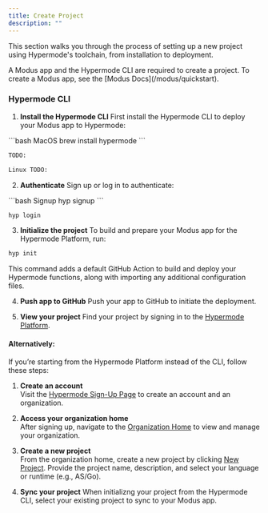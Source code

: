 ```yaml
---
title: Create Project
description: ""
---
```


This section walks you through the process of setting up a new project using Hypermode's toolchain, from installation to deployment.

<Note>
  A Modus app and the Hypermode CLI are required to create a project. To create
  a Modus app, see the [Modus Docs](/modus/quickstart).
</Note>

### Hypermode CLI

1. **Install the Hypermode CLI**
   First install the Hypermode CLI to deploy your Modus app to Hypermode:

<CodeGroup>
  ```bash MacOS 
  brew install hypermode
  ```

```bash Windows
TODO:
```

```bash
Linux TODO:
```

</CodeGroup>

2. **Authenticate**
   Sign up or log in to authenticate:

<CodeGroup>
```bash Signup
hyp signup
```

```bash Login
hyp login
```

</CodeGroup>

3. **Initialize the project**
   To build and prepare your Modus app for the Hypermode Platform, run:

```bash
hyp init
```

This command adds a default GitHub Action to build and deploy your Hypermode functions, along with importing any additional configuration files.

4. **Push app to GitHub**
   Push your app to GitHub to initiate the deployment.

5. **View your project** Find your project by signing in to the [Hypermode Platform](hypermode.com/sign-in).

#### Alternatively:

If you’re starting from the Hypermode Platform instead of the CLI, follow these steps:

1. **Create an account**  
   Visit the [Hypermode Sign-Up Page](http://hypermode.com/sign-up) to create an account and an organization.

2. **Access your organization home**  
   After signing up, navigate to the [Organization Home](http://hypermode.com/go) to view and manage your organization.

3. **Create a new project**  
   From the organization home, create a new project by clicking [New Project](http://hypermode.com/new). Provide the project name, description, and select your language or runtime (e.g., AS/Go).

4. **Sync your project**
   When initializng your project from the Hypermode CLI, select your existing project to sync to your Modus app.
